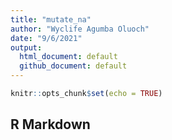 ```yaml
---
title: "mutate_na"
author: "Wyclife Agumba Oluoch"
date: "9/6/2021"
output: 
  html_document: default
  github_document: default
---
```


```r
knitr::opts_chunk$set(echo = TRUE)
```

## R Markdown

